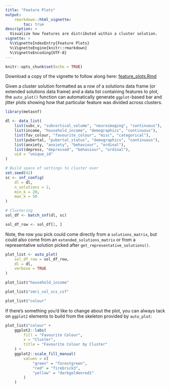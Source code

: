 ```yaml
---
title: "Feature Plots"
output:
    rmarkdown::html_vignette:
        toc: true
description: >
  Visualize how features are distributed within a cluster solution.
vignette: >
  %\VignetteIndexEntry{Feature Plots}
  %\VignetteEngine{knitr::rmarkdown}
  %\VignetteEncoding{UTF-8}
---
```


```r
knitr::opts_chunk$set(echo = TRUE)
```

Download a copy of the vignette to follow along here: [feature_plots.Rmd](https://raw.githubusercontent.com/BRANCHlab/metasnf/main/vignettes/feature_plots.Rmd)

Given a cluster solution formatted as a row of a solutions data frame (or extended solutions data frame) and a data list containing features to plot, the `auto_plot()` function can automatically generate `ggplot`-based bar and jitter plots showing how that particular feature was divided across clusters.

```r
library(metasnf)

dl <- data_list(
    list(subc_v, "subcortical_volume", "neuroimaging", "continuous"),
    list(income, "household_income", "demographics", "continuous"),
    list(fav_colour, "favourite_colour", "misc", "categorical"),
    list(pubertal, "pubertal_status", "demographics", "continuous"),
    list(anxiety, "anxiety", "behaviour", "ordinal"),
    list(depress, "depressed", "behaviour", "ordinal"),
    uid = "unique_id"
)

# Build space of settings to cluster over
set.seed(42)
sc <- snf_config(
    dl = dl,
    n_solutions = 2,
    min_k = 20,
    max_k = 50
)

# Clustering
sol_df <- batch_snf(dl, sc)

sol_df_row <- sol_df[1, ]
```

Note, the row you pick could come directly from a `solutions_matrix`, but could also come from an `extended_solutions_matrix` or from a representative solution picked after `get_representative_solutions()`.

```r
plot_list <- auto_plot(
    sol_df_row = sol_df_row,
    dl = dl,
    verbose = TRUE
)

plot_list$"household_income"

plot_list$"smri_vol_scs_csf"

plot_list$"colour"
```

If there's something you'd like to change about the plot, you can always tack on `ggplot2` elements to build from the skeleton provided by `auto_plot`:

```r
plot_list$"colour" +
    ggplot2::labs(
        fill = "Favourite Colour",
        x = "Cluster",
        title = "Favourite Colour by Cluster"
    ) +
    ggplot2::scale_fill_manual(
        values = c(
            "green" = "forestgreen",
            "red" = "firebrick3",
            "yellow" = "darkgoldenrod1"
        )
    )
```
